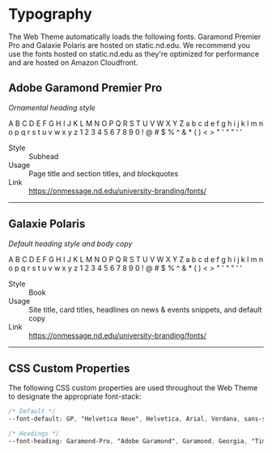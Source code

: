 
<Meta title="Foundation/Typography" />

# Typography

The Web Theme automatically loads the following fonts. Garamond Premier Pro and Galaxie Polaris are hosted on static.nd.edu. We recommend you use the fonts hosted on static.nd.edu as they're optimized for performance and are hosted on Amazon Cloudfront.

## Adobe Garamond Premier Pro

_Ornamental heading style_

<div className="code-example">
  <div className="preview preview--garamond">
  A B C D E F G H I J K L M N O P Q R S T U V W X Y Z
  a b c d e f g h i j k l m n o p q r s t u v w x y z
  1 2 3 4 5 6 7 8 9 0 ! @ # $ % ^ & * ( ) < > " ' “ ” ‘ ’
  </div>
</div>

<dl className="list-grid">
  <dt>Style</dt><dd>Subhead</dd>
  <dt>Usage</dt><dd>Page title and section titles, and blockquotes</dd>
  <dt>Link</dt>
  <dd><a href="https://onmessage.nd.edu/university-branding/fonts/">https://onmessage.nd.edu/university-branding/fonts/</a></dd>
</dl>

---

## Galaxie Polaris

_Default heading style and body copy_

<div className="code-example">
  <div className="preview preview--gp">
  A B C D E F G H I J K L M N O P Q R S T U V W X Y Z
  a b c d e f g h i j k l m n o p q r s t u v w x y z
  1 2 3 4 5 6 7 8 9 0 ! @ # $ % ^ & * ( ) < > " ' “ ” ‘ ’
  </div>
</div>

<dl className="list-grid">
  <dt>Style</dt><dd>Book</dd>
  <dt>Usage</dt><dd>Site title, card titles, headlines on news & events snippets, and default copy</dd>
  <dt>Link</dt>
  <dd><a href="https://onmessage.nd.edu/university-branding/fonts/">https://onmessage.nd.edu/university-branding/fonts/</a></dd>
</dl>

---

## CSS Custom Properties
The following CSS custom properties are used throughout the Web Theme to designate the appropriate font-stack:

```css
/* Default */
--font-default: GP, "Helvetica Neue", Helvetica, Arial, Verdana, sans-serif;

/* Headings */
--font-heading: Garamond-Pro, "Adobe Garamond", Garamond, Georgia, "Times New Roman", Times, serif;
```